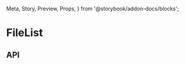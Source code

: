   Meta,
  Story,
  Preview,
  Props,
} from '@storybook/addon-docs/blocks';

<Meta title="Files|FileList" component={FileList} />

# FileList

<Preview>
  <Story name="As default">
    <FileList files={files} onDrop={support.onDrop.succeed()} />
  </Story>
</Preview>

## API

<Props of={FileList} />
